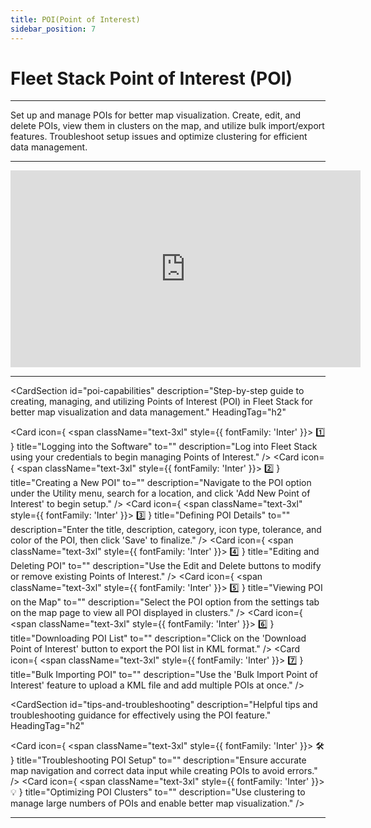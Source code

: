 ```yaml
---
title: POI(Point of Interest)
sidebar_position: 7
---
```


# Fleet Stack Point of Interest (POI)

---

Set up and manage POIs for better map visualization. Create, edit, and delete POIs, view them in clusters on the map, and utilize bulk import/export features. Troubleshoot setup issues and optimize clustering for efficient data management.

---


<div style={{ display: 'flex', justifyContent: 'center', marginTop: '20px' }}>
  <iframe
    width="560"
    height="315"
    src="https://www.youtube.com/embed/7HC9sCmbodA?si=BvMP09vgwZ1RJfJt"
    title="Scheduled Reports Management Tutorial"
    frameBorder="0"
    allow="accelerometer; autoplay; clipboard-write; encrypted-media; gyroscope; picture-in-picture"
    allowFullScreen
  ></iframe>
</div>

---

<CardSection
  id="poi-capabilities"
  description="Step-by-step guide to creating, managing, and utilizing Points of Interest (POI) in Fleet Stack for better map visualization and data management."
  HeadingTag="h2"
>
  <Card
    icon={
      <span className="text-3xl" style={{ fontFamily: 'Inter' }}>
        1️⃣
      </span>
    }
    title="Logging into the Software"
    to=""
    description="Log into Fleet Stack using your credentials to begin managing Points of Interest."
  />
  <Card
    icon={
      <span className="text-3xl" style={{ fontFamily: 'Inter' }}>
        2️⃣
      </span>
    }
    title="Creating a New POI"
    to=""
    description="Navigate to the POI option under the Utility menu, search for a location, and click 'Add New Point of Interest' to begin setup."
  />
  <Card
    icon={
      <span className="text-3xl" style={{ fontFamily: 'Inter' }}>
        3️⃣
      </span>
    }
    title="Defining POI Details"
    to=""
    description="Enter the title, description, category, icon type, tolerance, and color of the POI, then click 'Save' to finalize."
  />
  <Card
    icon={
      <span className="text-3xl" style={{ fontFamily: 'Inter' }}>
        4️⃣
      </span>
    }
    title="Editing and Deleting POI"
    to=""
    description="Use the Edit and Delete buttons to modify or remove existing Points of Interest."
  />
  <Card
    icon={
      <span className="text-3xl" style={{ fontFamily: 'Inter' }}>
        5️⃣
      </span>
    }
    title="Viewing POI on the Map"
    to=""
    description="Select the POI option from the settings tab on the map page to view all POI displayed in clusters."
  />
  <Card
    icon={
      <span className="text-3xl" style={{ fontFamily: 'Inter' }}>
        6️⃣
      </span>
    }
    title="Downloading POI List"
    to=""
    description="Click on the 'Download Point of Interest' button to export the POI list in KML format."
  />
  <Card
    icon={
      <span className="text-3xl" style={{ fontFamily: 'Inter' }}>
        7️⃣
      </span>
    }
    title="Bulk Importing POI"
    to=""
    description="Use the 'Bulk Import Point of Interest' feature to upload a KML file and add multiple POIs at once."
  />
</CardSection>

<CardSection
  id="tips-and-troubleshooting"
  description="Helpful tips and troubleshooting guidance for effectively using the POI feature."
  HeadingTag="h2"
>
  <Card
    icon={
      <span className="text-3xl" style={{ fontFamily: 'Inter' }}>
        🛠
      </span>
    }
    title="Troubleshooting POI Setup"
    to=""
    description="Ensure accurate map navigation and correct data input while creating POIs to avoid errors."
  />
  <Card
    icon={
      <span className="text-3xl" style={{ fontFamily: 'Inter' }}>
        💡
      </span>
    }
    title="Optimizing POI Clusters"
    to=""
    description="Use clustering to manage large numbers of POIs and enable better map visualization."
  />
</CardSection>

---
<head>
  <title>Fleet Stack Point of Interest (POI)</title>
  <meta
    name="description"
    content="Comprehensive guide to managing Points of Interest (POI) in Fleet Stack, including creation, editing, and KML import/export."
  />
</head>

